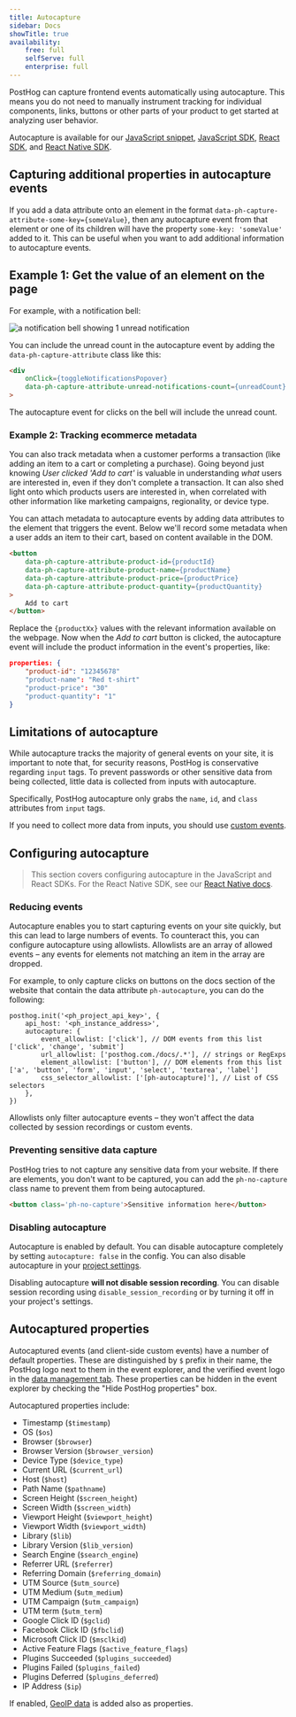 ```yaml
---
title: Autocapture
sidebar: Docs
showTitle: true
availability:
    free: full
    selfServe: full
    enterprise: full
---
```


PostHog can capture frontend events automatically using autocapture. This means you do not need to manually instrument tracking for individual components, links, buttons or other parts of your product to get started at analyzing user behavior.

Autocapture is available for our [JavaScript snippet](/docs/getting-started/install?tab=snippet#javascript-snippet-badgerecommendedbadge), [JavaScript SDK](/docs/libraries/js), [React SDK](/docs/libraries/react), and [React Native SDK](/docs/libraries/react-native).

## Capturing additional properties in autocapture events

If you add a data attribute onto an element in the format `data-ph-capture-attribute-some-key={someValue}`, then any autocapture event from that element or one of its children will have the property `some-key: 'someValue'` added to it. This can be useful when you want to add additional information to autocapture events. 

## Example 1: Get the value of an element on the page

For example, with a notification bell:

![a notification bell showing 1 unread notification](../../images/docs/data/autocapture/notification-bell.png)

You can include the unread count in the autocapture event by adding the `data-ph-capture-attribute` class like this: 


```HTML
<div
    onClick={toggleNotificationsPopover}
    data-ph-capture-attribute-unread-notifications-count={unreadCount}
>
```

The autocapture event for clicks on the bell will include the unread count.

### Example 2: Tracking ecommerce metadata

You can also track metadata when a customer performs a transaction (like adding an item to a cart or completing a purchase). Going beyond just knowing _User clicked 'Add to cart'_ is valuable in understanding _what_ users are interested in, even if they don't complete a transaction. It can also shed light onto which products users are interested in, when correlated with other information like marketing campaigns, regionality, or device type.

You can attach metadata to autocapture events by adding data attributes to the element that triggers the event. Below we'll record some metadata when a user adds an item to their cart, based on content available in the DOM.

```HTML
<button
    data-ph-capture-attribute-product-id={productId}
    data-ph-capture-attribute-product-name={productName}
    data-ph-capture-attribute-product-price={productPrice}
    data-ph-capture-attribute-product-quantity={productQuantity}
>
    Add to cart
</button>
```
Replace the `{productXx}` values with the relevant information available on the webpage. Now when the _Add to cart_ button is clicked, the autocapture event will include the product information in the event's properties, like:

```json
properties: {
    "product-id": "12345678"
    "product-name": "Red t-shirt"
    "product-price": "30"
    "product-quantity": "1"
}
```

## Limitations of autocapture

While autocapture tracks the majority of general events on your site, it is important to note that, for security reasons, PostHog is conservative regarding `input` tags. To prevent passwords or other sensitive data from being collected, little data is collected from inputs with autocapture.

Specifically, PostHog autocapture only grabs the `name`, `id`, and `class` attributes from `input` tags.

If you need to collect more data from inputs, you should use [custom events](/tutorials/event-tracking-guide).

## Configuring autocapture

> This section covers configuring autocapture in the JavaScript and React SDKs. For the React Native SDK, see our [React Native docs](/docs/libraries/react-native#autocapture).

### Reducing events

Autocapture enables you to start capturing events on your site quickly, but this can lead to large numbers of events. To counteract this, you can configure autocapture using allowlists. Allowlists are an array of allowed events – any events for elements not matching an item in the array are dropped.

For example, to only capture clicks on buttons on the docs section of the website that contain the data attribute `ph-autocapture`, you can do the following:

```js-web
posthog.init('<ph_project_api_key>', {
    api_host: '<ph_instance_address>',
    autocapture: {
        event_allowlist: ['click'], // DOM events from this list ['click', 'change', 'submit']
        url_allowlist: ['posthog.com./docs/.*'], // strings or RegExps
        element_allowlist: ['button'], // DOM elements from this list ['a', 'button', 'form', 'input', 'select', 'textarea', 'label']
        css_selector_allowlist: ['[ph-autocapture]'], // List of CSS selectors
    },
})
```
Allowlists only filter autocapture events – they won't affect the data collected by session recordings or custom events.

### Preventing sensitive data capture

PostHog tries to not capture any sensitive data from your website. If there are elements, you don't want to be captured, you can add the `ph-no-capture` class name to prevent them from being autocaptured.

```html
<button class='ph-no-capture'>Sensitive information here</button>
```

### Disabling autocapture

Autocapture is enabled by default. You can disable autocapture completely by setting `autocapture: false` in the config. You can also disable autocapture in your [project settings](https://app.posthog.com/project/settings).

Disabling autocapture **will not disable session recording**. You can disable session recording using `disable_session_recording` or by turning it off in your project's settings.


## Autocaptured properties

Autocaptured events (and client-side custom events) have a number of default properties. These are distinguished by `$` prefix in their name, the PostHog logo next to them in the event explorer, and the verified event logo in the [data management tab](https://app.posthog.com/data-management/properties). These properties can be hidden in the event explorer by checking the "Hide PostHog properties" box.

Autocaptured properties include:

- Timestamp (`$timestamp`)
- OS (`$os`)
- Browser (`$browser`)
- Browser Version (`$browser_version`)
- Device Type (`$device_type`)
- Current URL (`$current_url`)
- Host (`$host`)
- Path Name (`$pathname`)
- Screen Height (`$screen_height`)
- Screen Width (`$screen_width`)
- Viewport Height (`$viewport_height`)
- Viewport Width (`$viewport_width`)
- Library (`$lib`)
- Library Version (`$lib_version`)
- Search Engine (`$search_engine`)
- Referrer URL (`$referrer`)
- Referring Domain (`$referring_domain`)
- UTM Source (`$utm_source`)
- UTM Medium (`$utm_medium`)
- UTM Campaign (`$utm_campaign`)
- UTM term (`$utm_term`)
- Google Click ID (`$gclid`)
- Facebook Click ID (`$fbclid`)
- Microsoft Click ID (`$msclkid`)
- Active Feature Flags (`$active_feature_flags`)
- Plugins Succeeded (`$plugins_succeeded`)
- Plugins Failed (`$plugins_failed`)
- Plugins Deferred (`$plugins_deferred`)
- IP Address (`$ip`)

If enabled, [GeoIP data](/docs/cdp/geoip-enrichment) is added also as properties. 